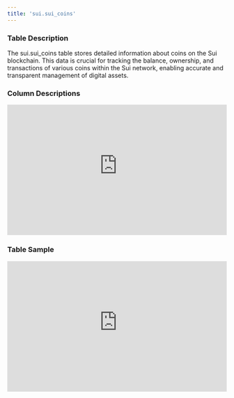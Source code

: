 ```yaml
---
title: 'sui.sui_coins'
---
```


### Table Description
The sui.sui_coins table stores detailed information about coins on the Sui blockchain. This data is crucial for tracking the balance, ownership, and transactions of various coins within the Sui network, enabling accurate and transparent management of digital assets.
### Column Descriptions

<div>
    <iframe
        src="https://doc-embed-app.chainbasehq.com/columns/sui.sui_coins"
        width="100%"
        height="300px"
        frameBorder="0"
        scrolling="no"
    ></iframe>
</div>

### Table Sample

<div>
    <iframe
        src="https://doc-embed-app.chainbasehq.com/data/sui.sui_coins"
        width="100%"
        height="300px"
        frameBorder="0"
        scrolling="no"
    ></iframe>
</div>